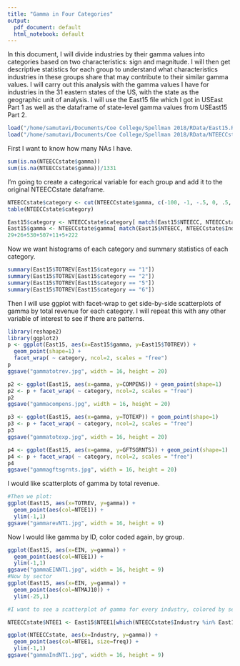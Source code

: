 ```yaml
---
title: "Gamma in Four Categories"
output:
  pdf_document: default
  html_notebook: default
---
```


In this document, I will divide industries by their gamma values into categories based on two characteristics: sign and magnitude. I will then get descriptive statistics for each group to understand what characteristics industries in these groups share that may contribute to their similar gamma values. I will carry out this analysis with the gamma values I have for industries in the 31 eastern states of the US, with the state as the geographic unit of analysis. I will use the East15 file which I got in USEast Part 1 as well as the dataframe of state-level gamma values from USEast15 Part 2.

```r
load("/home/samutavi/Documents/Coe College/Spellman 2018/RData/East15.Rdata")
load("/home/samutavi/Documents/Coe College/Spellman 2018/RData/NTEECCstate.Rdata")
```
First I want to know how many NAs I have.
```r
sum(is.na(NTEECCstate$gamma))
sum(is.na(NTEECCstate$gamma))/1331
```
I'm going to create a categorical variable for each group and add it to the original NTEECCstate dataframe.
```r
NTEECCstate$category <- cut(NTEECCstate$gamma, c(-100, -1, -.5, 0, .5, 1, 100), labels = c(1:6))
table(NTEECCstate$category)

East15$category <- NTEECCstate$category[ match(East15$NTEECC, NTEECCstate$Industry) ]
East15$gamma <- NTEECCstate$gamma[ match(East15$NTEECC, NTEECCstate$Industry) ]
29+26+530+507+11+5+222
```

Now we want histograms of each category and summary statistics of each category.
```r
summary(East15$TOTREV[East15$category == "1"])
summary(East15$TOTREV[East15$category == "2"])
summary(East15$TOTREV[East15$category == "5"])
summary(East15$TOTREV[East15$category == "6"])
```
Then I will use ggplot with facet-wrap to get side-by-side scatterplots of gamma by total revenue for each category. I will repeat this with any other variable of interest to see if there are patterns.
```r
library(reshape2)
library(ggplot2)
p <- ggplot(East15, aes(x=East15$gamma, y=East15$TOTREV)) + 
  geom_point(shape=1) + 
  facet_wrap( ~ category, ncol=2, scales = "free")
p
ggsave("gammatotrev.jpg", width = 16, height = 20)

p2 <- ggplot(East15, aes(x=gamma, y=COMPENS)) + geom_point(shape=1)
p2 <- p + facet_wrap( ~ category, ncol=2, scales = "free")
p2
ggsave("gammacompens.jpg", width = 16, height = 20)

p3 <- ggplot(East15, aes(x=gamma, y=TOTEXP)) + geom_point(shape=1)
p3 <- p + facet_wrap( ~ category, ncol=2, scales = "free")
p3
ggsave("gammatotexp.jpg", width = 16, height = 20)

p4 <- ggplot(East15, aes(x=gamma, y=GFTSGRNTS)) + geom_point(shape=1)
p4 <- p + facet_wrap( ~ category, ncol=2, scales = "free")
p4
ggsave("gammagftsgrnts.jpg", width = 16, height = 20)

```
I would like scatterplots of gamma by total revenue. 

```r
#Then we plot:
ggplot(East15, aes(x=TOTREV, y=gamma)) + 
  geom_point(aes(col=NTEE1)) +
  ylim(-1,1)
ggsave("gammarevNT1.jpg", width = 16, height = 9)
```
Now I would like gamma by ID, color coded again, by group.
```r
ggplot(East15, aes(x=EIN, y=gamma)) +
  geom_point(aes(col=NTEE1)) +
  ylim(-1,1)
ggsave("gammaEINNT1.jpg", width = 16, height = 9)
#Now by sector
ggplot(East15, aes(x=EIN, y=gamma)) +
  geom_point(aes(col=NTMAJ10)) +
  ylim(-25,1)
```

```r
#I want to see a scatterplot of gamma for every industry, colored by sector and sized according to the number of nonprofits in the industry.

NTEECCstate$NTEE1 <- East15$NTEE1[which(NTEECCstate$Industry %in% East15$NTEECC)] 

ggplot(NTEECCstate, aes(x=Industry, y=gamma)) +
  geom_point(aes(col=NTEE1, size=freq)) +
  ylim(-1,1)
ggsave("gammaIndNT1.jpg", width = 16, height = 9)
```

